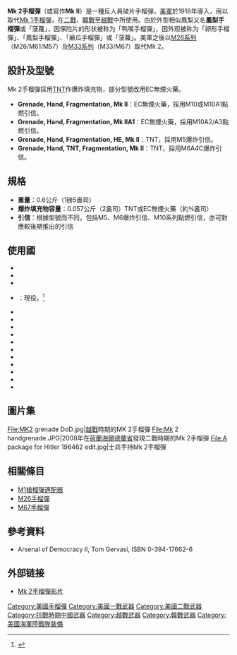 {{NoteTA
|G1=Military
|G2=長度單位
|G3=Firearms
}}
{{Infobox Weapon
|name= MK 2
|image= MkII 07.JPG
|image_size= 200px
|caption= Mk 2手榴彈
|origin= {{flag|United States|1912}}
|type= [[手榴彈|手榴彈]]
<!-- 種類選擇 -->
|is_ranged=
|is_bladed=
|is_explosive= YES
|is_artillery=
|is_vehicle=
|is_missile=
|is_UK=
<!-- 服役記錄 -->
|service= 1918年—1960年代（[[美國|美國]]）
|used_by=
|wars= [[一戰|一戰]]<br/>[[二戰|二戰]]<br/>[[韓戰|韓戰]]<br/>[[蘇伊士運河危機|蘇伊士運河危機]]<br/>[[老撾內戰|老撾內戰]]<br/>[[越戰|越戰]]<br/>[[六日戰爭|六日戰爭]]等
<!-- 生產歷史 -->
|designer=
|design_date= 1918年
|manufacturer=
|unit_cost=
|production_date=
|number=
|variants=
<!-- 基本規格 -->
|spec_label=
|weight= 595克
|length= 111毫米
|part_length=
|width=
|height=
|diameter=
|wingspan=
|crew=
<!-- 爆炸物內填炸藥規格 -->
|filling= [[TNT|TNT]]
|filling_weight= 2盎司
|detonation= 4—5秒
|yield=
}}

'''Mk 2手榴彈'''（或寫作'''Mk II'''）是一種反人員破片手榴彈，[[美軍|美軍]]於1918年導入，用以取代[[Mk_1手榴彈|Mk 1手榴彈]]，在[[二戰|二戰]]、[[韓戰|韓戰]]至[[越戰|越戰]]中所使用。由於外型相似鳳梨又名'''鳳梨手榴彈'''或「菠蘿」，因保险片的形状被称为「鸭嘴手榴彈」，因外观被称为「卵形手榴彈」、「鳳梨手榴彈」、「癞瓜手榴彈」或「菠蘿」。美軍之後以[[M26手榴彈|M26系列]]（M26/M61/M57）及[[M67手榴彈|M33系列]]（M33/M67）取代Mk 2。

== 設計及型號 ==
Mk 2手榴彈採用[[TNT|TNT]]作爆炸填充物，部分型號改用EC無煙火藥。

* '''Grenade, Hand, Fragmentation, Mk II'''：EC無煙火藥，採用M10或M10A1點燃引信。
* '''Grenade, Hand, Fragmentation, Mk IIA1'''：EC無煙火藥，採用M10A2/A3點燃引信。
* '''Grenade, Hand, Fragmentation, HE, Mk II'''：TNT，採用M5爆炸引信。
* '''Grenade, Hand, TNT, Fragmentation, Mk II'''：TNT，採用M6A4C爆炸引信。
== 規格 ==
* '''重量'''：0.6公斤（1磅5盎司）
* '''爆炸填充物容量'''：0.057公斤（2盎司）TNT或EC無煙火藥（約¾盎司）
* '''引信'''：根據型號而不同，包括M5、M6爆炸引信、M10系列點燃引信，亦可對應較後期推出的引信

== 使用國 ==
* {{flag|Argentina}}
* {{flag|Brazil}}
* {{flag|Chile}}
* {{flag|ROC}}：現役。<ref>{{Cite web |url=http://news.ltn.com.tw/news/politics/breakingnews/1141515 |title=停辦13年 國軍今恢復手榴彈實彈投擲 |accessdate=2018-04-03 |archive-date=2018-11-28 |archive-url=https://web.archive.org/web/20181128124248/http://news.ltn.com.tw/news/politics/breakingnews/1141515 |dead-url=no }}</ref>
* {{flag|Cuba}}
* {{flag|Israel}}
* {{flag|Italy}}
* {{flag|Kingdom of Laos}}
* {{flag|Japan}}
* {{flag|South Korea}}
* {{flag|Netherlands}}
* {{flag|Philippines}}
* {{flag|South Vietnam}}
* {{flag|Turkey}}
* {{flag|USA}}

== 圖片集 ==
<gallery>
File:MK2 grenade DoD.jpg|[[越戰|越戰]]時期的MK 2手榴彈
File:Mk 2 handgrenade.JPG|2008年在[[荷蘭|荷蘭]][[海爾德蘭省|海爾德蘭省]]發現二戰時期的Mk 2手榴彈
File:A package for Hitler 196462 edit.jpg|士兵手持Mk 2手榴彈
</gallery>

== 相關條目 ==
* [[M1槍榴彈適配器|M1槍榴彈適配器]]
* [[M26手榴彈|M26手榴彈]]
* [[M67手榴彈|M67手榴彈]]

== 參考資料 ==
<div class="references-small">
<references />
* Arsenal of Democracy II, Tom Gervasi, ISBN 0-394-17662-6
</div>
== 外部链接 ==
{{Commonscat|Mk II grenade}}
* [https://web.archive.org/web/20081226062838/http://www.cordin.com/imgrenade.html Mk 2手榴彈影片]

{{一戰美國步兵槍械}}
{{二戰美國步兵槍械}}
{{北伐至抗戰時期中華民國步兵武器裝備}}

[[Category:美國手榴彈|Category:美國手榴彈]]
[[Category:美國一戰武器|Category:美國一戰武器]]
[[Category:美國二戰武器|Category:美國二戰武器]]
[[Category:抗戰時期中國武器|Category:抗戰時期中國武器]]
[[Category:越戰武器|Category:越戰武器]]
[[Category:韓戰武器|Category:韓戰武器]]
[[Category:美國海軍陸戰隊裝備|Category:美國海軍陸戰隊裝備]]